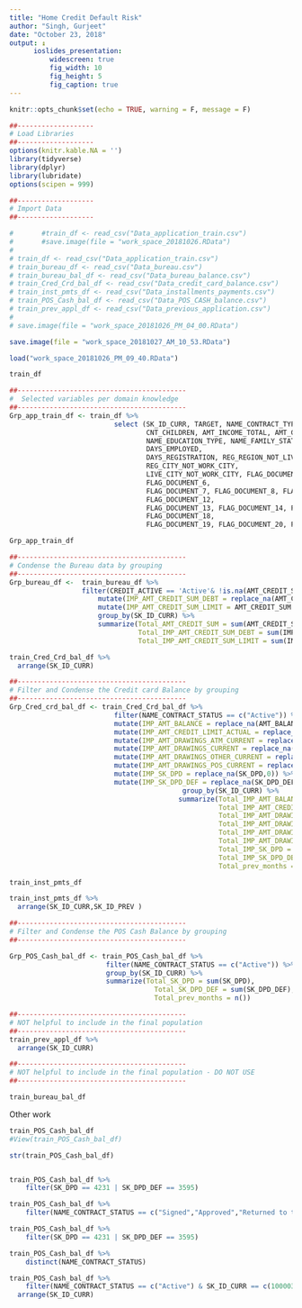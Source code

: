 ```yaml
---
title: "Home Credit Default Risk"
author: "Singh, Gurjeet"
date: "October 23, 2018"
output: ↨
      ioslides_presentation:
          widescreen: true
          fig_width: 10
          fig_height: 5
          fig_caption: true
---
```


```r
knitr::opts_chunk$set(echo = TRUE, warning = F, message = F)

```


```r
##-------------------
# Load Libraries
##-------------------
options(knitr.kable.NA = '')
library(tidyverse)
library(dplyr)
library(lubridate)
options(scipen = 999)
```


```r
##-------------------
# Import Data
##-------------------

#       #train_df <- read_csv("Data_application_train.csv")
#       #save.image(file = "work_space_20181026.RData")
# 
# train_df <- read_csv("Data_application_train.csv")
# train_bureau_df <- read_csv("Data_bureau.csv")
# train_bureau_bal_df <- read_csv("Data_bureau_balance.csv")
# train_Cred_Crd_bal_df <- read_csv("Data_credit_card_balance.csv")
# train_inst_pmts_df <- read_csv("Data_installments_payments.csv")
# train_POS_Cash_bal_df <- read_csv("Data_POS_CASH_balance.csv")
# train_prev_appl_df <- read_csv("Data_previous_application.csv")
# 
# save.image(file = "work_space_20181026_PM_04_00.RData")


```

```r
save.image(file = "work_space_20181027_AM_10_53.RData")

load("work_space_20181026_PM_09_40.RData")

```


```r
train_df
```


```r
##------------------------------------------
#  Selected variables per domain knowledge
##------------------------------------------
Grp_app_train_df <- train_df %>% 
                          select (SK_ID_CURR, TARGET, NAME_CONTRACT_TYPE, CODE_GENDER, FLAG_OWN_CAR, FLAG_OWN_REALTY,
                                  CNT_CHILDREN, AMT_INCOME_TOTAL, AMT_CREDIT, AMT_ANNUITY, AMT_GOODS_PRICE, NAME_INCOME_TYPE,
                                  NAME_EDUCATION_TYPE, NAME_FAMILY_STATUS, NAME_HOUSING_TYPE, REGION_POPULATION_RELATIVE, DAYS_BIRTH,
                                  DAYS_EMPLOYED,
                                  DAYS_REGISTRATION, REG_REGION_NOT_LIVE_REGION, REG_REGION_NOT_WORK_REGION, REG_CITY_NOT_LIVE_CITY,
                                  REG_CITY_NOT_WORK_CITY,
                                  LIVE_CITY_NOT_WORK_CITY, FLAG_DOCUMENT_2, FLAG_DOCUMENT_3, FLAG_DOCUMENT_4, FLAG_DOCUMENT_5,
                                  FLAG_DOCUMENT_6, 
                                  FLAG_DOCUMENT_7, FLAG_DOCUMENT_8, FLAG_DOCUMENT_9, FLAG_DOCUMENT_10, FLAG_DOCUMENT_11,
                                  FLAG_DOCUMENT_12,
                                  FLAG_DOCUMENT_13, FLAG_DOCUMENT_14, FLAG_DOCUMENT_15, FLAG_DOCUMENT_16, FLAG_DOCUMENT_17,
                                  FLAG_DOCUMENT_18, 
                                  FLAG_DOCUMENT_19, FLAG_DOCUMENT_20, FLAG_DOCUMENT_21)
```



```r
Grp_app_train_df
```



```r
##------------------------------------------
# Condense the Bureau data by grouping
##------------------------------------------
Grp_bureau_df <-  train_bureau_df %>% 
                  filter(CREDIT_ACTIVE == 'Active'& !is.na(AMT_CREDIT_SUM)) %>% 
                      mutate(IMP_AMT_CREDIT_SUM_DEBT = replace_na(AMT_CREDIT_SUM_DEBT,0)) %>% 
                      mutate(IMP_AMT_CREDIT_SUM_LIMIT = AMT_CREDIT_SUM - IMP_AMT_CREDIT_SUM_DEBT) %>% 
                      group_by(SK_ID_CURR) %>% 
                      summarize(Total_AMT_CREDIT_SUM = sum(AMT_CREDIT_SUM),
                                Total_IMP_AMT_CREDIT_SUM_DEBT = sum(IMP_AMT_CREDIT_SUM_DEBT),
                                Total_IMP_AMT_CREDIT_SUM_LIMIT = sum(IMP_AMT_CREDIT_SUM_LIMIT))
```


```r
train_Cred_Crd_bal_df %>% 
  arrange(SK_ID_CURR)
```

```r
##------------------------------------------
# Filter and Condense the Credit card Balance by grouping
##------------------------------------------ 
Grp_Cred_crd_bal_df <- train_Cred_Crd_bal_df %>% 
                          filter(NAME_CONTRACT_STATUS == c("Active")) %>% 
                          mutate(IMP_AMT_BALANCE = replace_na(AMT_BALANCE,0)) %>% 
                          mutate(IMP_AMT_CREDIT_LIMIT_ACTUAL = replace_na(AMT_CREDIT_LIMIT_ACTUAL,0)) %>% 
                          mutate(IMP_AMT_DRAWINGS_ATM_CURRENT = replace_na(AMT_DRAWINGS_ATM_CURRENT,0)) %>% 
                          mutate(IMP_AMT_DRAWINGS_CURRENT = replace_na(AMT_DRAWINGS_CURRENT,0)) %>% 
                          mutate(IMP_AMT_DRAWINGS_OTHER_CURRENT = replace_na(AMT_DRAWINGS_OTHER_CURRENT,0)) %>% 
                          mutate(IMP_AMT_DRAWINGS_POS_CURRENT = replace_na(AMT_DRAWINGS_POS_CURRENT,0)) %>% 
                          mutate(IMP_SK_DPD = replace_na(SK_DPD,0)) %>% 
                          mutate(IMP_SK_DPD_DEF = replace_na(SK_DPD_DEF,0)) %>% 
                                           group_by(SK_ID_CURR) %>% 
                                          summarize(Total_IMP_AMT_BALANCE = sum(IMP_AMT_BALANCE),
                                                    Total_IMP_AMT_CREDIT_LIMIT_ACTUAL = sum(IMP_AMT_CREDIT_LIMIT_ACTUAL),
                                                    Total_IMP_AMT_DRAWINGS_ATM_CURRENT = sum(IMP_AMT_DRAWINGS_ATM_CURRENT),
                                                    Total_IMP_AMT_DRAWINGS_CURRENT = sum(IMP_AMT_DRAWINGS_CURRENT),
                                                    Total_IMP_AMT_DRAWINGS_OTHER_CURRENT = sum(IMP_AMT_DRAWINGS_OTHER_CURRENT),
                                                    Total_IMP_AMT_DRAWINGS_POS_CURRENT = sum(IMP_AMT_DRAWINGS_POS_CURRENT),
                                                    Total_IMP_SK_DPD = sum(IMP_SK_DPD),
                                                    Total_IMP_SK_DPD_DEF = sum(IMP_SK_DPD_DEF),
                                                    Total_prev_months = n())
```



```r
train_inst_pmts_df
```

```r
train_inst_pmts_df %>% 
  arrange(SK_ID_CURR,SK_ID_PREV )
```




```r
##------------------------------------------
# Filter and Condense the POS Cash Balance by grouping
##------------------------------------------

Grp_POS_Cash_bal_df <- train_POS_Cash_bal_df %>% 
                        filter(NAME_CONTRACT_STATUS == c("Active")) %>% 
                        group_by(SK_ID_CURR) %>% 
                        summarize(Total_SK_DPD = sum(SK_DPD),
                                    Total_SK_DPD_DEF = sum(SK_DPD_DEF),
                                    Total_prev_months = n())

```


```r
##------------------------------------------
# NOT helpful to include in the final population
##------------------------------------------
train_prev_appl_df %>% 
  arrange(SK_ID_CURR)
```


```r
##------------------------------------------
# NOT helpful to include in the final population - DO NOT USE
##------------------------------------------

train_bureau_bal_df
```


Other work
```r
train_POS_Cash_bal_df
#View(train_POS_Cash_bal_df)
```



```r
str(train_POS_Cash_bal_df)


train_POS_Cash_bal_df %>% 
    filter(SK_DPD == 4231 | SK_DPD_DEF == 3595)

train_POS_Cash_bal_df %>% 
    filter(NAME_CONTRACT_STATUS == c("Signed","Approved","Returned to the store","Demand", "Canceled", "XNA", "Amortized debt"))

train_POS_Cash_bal_df %>% 
    filter(SK_DPD == 4231 | SK_DPD_DEF == 3595)

train_POS_Cash_bal_df %>% 
    distinct(NAME_CONTRACT_STATUS)

train_POS_Cash_bal_df %>% 
    filter(NAME_CONTRACT_STATUS == c("Active") & SK_ID_CURR == c(100003)) %>% 
  arrange(SK_ID_CURR)
```
